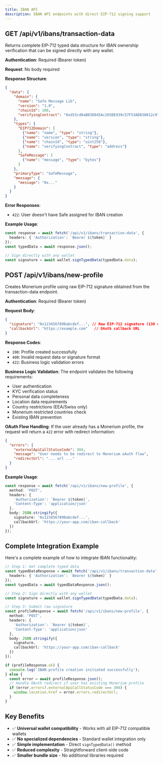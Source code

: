 ```yaml
---
title: IBAN API
description: IBAN API endpoints with direct EIP-712 signing support
---
```


## GET /api/v1/ibans/transaction-data

Returns complete EIP-712 typed data structure for IBAN ownership verification that can be signed directly with any wallet.

**Authentication**: Required (Bearer token)

**Request**: No body required

**Response Structure**:
```json
{
  "data": {
    "domain": {
      "name": "Safe Message Lib",
      "version": "1.0",
      "chainId": 100,
      "verifyingContract": "0xd53cd0aB83D845Ac265BE939c57F53AD838012c9"
    },
    "types": {
      "EIP712Domain": [
        {"name": "name", "type": "string"},
        {"name": "version", "type": "string"},
        {"name": "chainId", "type": "uint256"},
        {"name": "verifyingContract", "type": "address"}
      ],
      "SafeMessage": [
        {"name": "message", "type": "bytes"}
      ]
    },
    "primaryType": "SafeMessage",
    "message": {
      "message": "0x..."
    }
  }
}
```

**Error Responses**:
- `422`: User doesn't have Safe assigned for IBAN creation

**Example Usage**:
```typescript
const response = await fetch('/api/v1/ibans/transaction-data', {
  headers: { 'Authorization': `Bearer ${token}` }
});
const typedData = await response.json();

// Sign directly with any wallet
const signature = await wallet.signTypedData(typedData.data);
```

## POST /api/v1/ibans/new-profile

Creates Monerium profile using raw EIP-712 signature obtained from the transaction-data endpoint.

**Authentication**: Required (Bearer token)

**Request Body**:
```json
{
  "signature": "0x1234567890abcdef...", // Raw EIP-712 signature (130 chars)
  "callbackUrl": "https://example.com"   // OAuth callback URL
}
```

**Response Codes**:
- `200`: Profile created successfully
- `400`: Invalid request data or signature format
- `422`: Business logic validation errors

**Business Logic Validation**:
The endpoint validates the following requirements:
- User authentication
- KYC verification status
- Personal data completeness
- Location data requirements
- Country restrictions (EEA/Swiss only)
- Monerium restricted countries check
- Existing IBAN prevention

**OAuth Flow Handling**:
If the user already has a Monerium profile, the request will return a `422` error with redirect information:

```json
{
  "errors": {
    "externalApiCallStatusCode": 304,
    "message": "User needs to be redirect to Monerium oAuth flow",
    "redirectUrl": "... url ..."
  }
}
```

**Example Usage**:
```typescript
const response = await fetch('/api/v1/ibans/new-profile', {
  method: 'POST',
  headers: { 
    'Authorization': `Bearer ${token}`,
    'Content-Type': 'application/json'
  },
  body: JSON.stringify({
    signature: '0x1234567890abcdef...',
    callbackUrl: 'https://your-app.com/iban-callback'
  })
});
```

## Complete Integration Example

Here's a complete example of how to integrate IBAN functionality:

```typescript
// Step 1: Get complete typed data
const typedDataResponse = await fetch('/api/v1/ibans/transaction-data', {
  headers: { 'Authorization': `Bearer ${token}` }
});
const typedData = await typedDataResponse.json();

// Step 2: Sign directly with any wallet
const signature = await wallet.signTypedData(typedData.data);

// Step 3: Submit raw signature
const profileResponse = await fetch('/api/v1/ibans/new-profile', {
  method: 'POST',
  headers: { 
    'Authorization': `Bearer ${token}`,
    'Content-Type': 'application/json'
  },
  body: JSON.stringify({
    signature,
    callbackUrl: 'https://your-app.com/iban-callback'
  })
});

if (profileResponse.ok) {
  console.log('IBAN profile creation initiated successfully');
} else {
  const error = await profileResponse.json();
  // Handle OAuth redirect if user has existing Monerium profile
  if (error.errors?.externalApiCallStatusCode === 304) {
    window.location.href = error.errors.redirectUrl;
  }
}
```

## Key Benefits

- ✅ **Universal wallet compatibility** - Works with all EIP-712 compatible wallets
- ✅ **No specialized dependencies** - Standard wallet integration only
- ✅ **Simple implementation** - Direct `signTypedData()` method
- ✅ **Reduced complexity** - Straightforward client-side code
- ✅ **Smaller bundle size** - No additional libraries required
